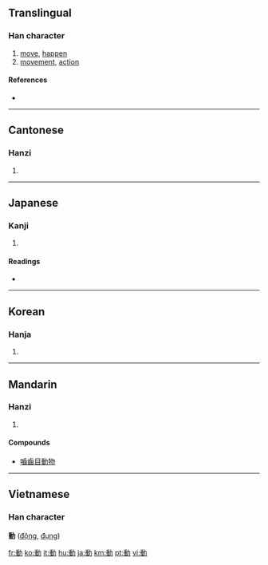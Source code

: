 {{see|动}}
==Translingual==

===Han character===
{{Han char|rn=19|rad=力|as=09|sn=11|four=2412<sub>7</sub>|canj=竹土大尸 (HGKS)|ids=⿰[[重]][[力]]}}

# [[move]], [[happen]]
# [[movement]], [[action]]

====References====
* {{Han ref|kx=0148.140|dkj=02390|dj=0333.240|hdz=10375.060|uh=52D5|ud=21205|bh=B0CA|bd=45258}}

----

==Cantonese==

===Hanzi===
{{yue-hanzi|jyut=|y=dung6}}

# {{defn|Cantonese}}

----

==Japanese==

===Kanji===
{{ja-kanji|grade=3|rs=力09}}

# {{defn|Japanese}}

====Readings====
* {{ja-readings|on=[[どう]] (dō)|kun=[[うごく]] (ugoku), [[うごかす]] (ugokasu), [[うごき]] (ugoki)}}

----

==Korean==

===Hanja===
{{ko-hanja|hangeul=[[동]]|eumhun=움직일|rv=dong|mr=tong}}

# {{defn|Korean}}

----

==Mandarin==

===Hanzi===
{{cmn-hanzi|sim=动|pin=[[dòng]] ([[dong4]])|wg=tung<sup>4</sup>}}

# {{defn|Mandarin}}

====Compounds====
* [[嚙齒目動物]]

----

==Vietnamese==
===Han character===
'''動''' ([[động]], [[đụng]])

[[fr:動]]
[[ko:動]]
[[it:動]]
[[hu:動]]
[[ja:動]]
[[km:動]]
[[pt:動]]
[[vi:動]]